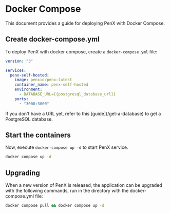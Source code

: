 
# Docker Compose

This document provides a guide for deploying PenX with Docker Compose.

## Create docker-compose.yml

To deploy PenX with docker compose, create a `docker-compose.yml` file:

```yml
version: "3"

services:
  penx-self-hosted:
    image: penxio/penx:latest
    container_name: penx-self-hosted
    environment:
      - DATABASE_URL={{postgresql_database_url}}
    ports:
      - "3000:3000"
```

<Callout type="info">
  If you don't have a URL yet, refer to this [guide](/get-a-database) to get a
  PostgreSQL database.
</Callout>

## Start the containers

Now, execute `docker-compose up -d` to start PenX service.

```bash
docker compose up -d
```

## Upgrading

When a new version of PenX is released, the application can be upgraded with the following commands, run in the directory with the docker-compose.yml file:

```bash
docker compose pull && docker compose up -d
```
